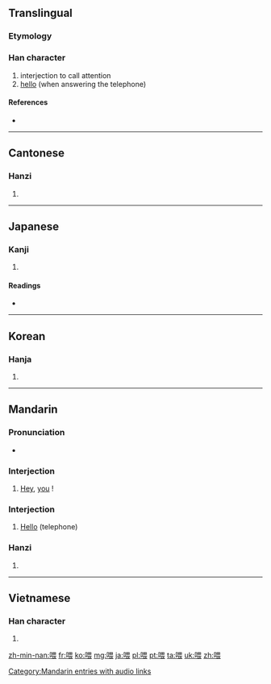 ==Translingual==

===Etymology===
{{Han compound|口|畏|c1=s|c2=p|ls=psc}}

===Han character===
{{Han char|rn=30|rad=口|as=09|sn=12|four=6603<sub>2</sub>|canj=口田一女 (RWMV)}}

# interjection to call attention
# [[hello]] (when answering the telephone)

====References====
* {{Han ref|kx=0197.140|dkj=03900|dj=0418.340|hdz=10653.150|uh=5582|ud=21890|bh=B3DE|bd=46046}}

----

==Cantonese==

===Hanzi===
{{yue-hanzi|jyut=|y=wai3}}

# {{defn|lang=yue|sort=口09}}

----

==Japanese==

===Kanji===
{{ja-kanji|grade=|rs=口09}}

# {{defn|lang=ja|sort=口09}}

====Readings====
* {{ja-readings|on=[[き]] (ki), [[かい]] (kai)|kun=[[なげく]] (nageku)}}

----

==Korean==

===Hanja===
{{ko-hanja|hangeul=위|eumhun=|rv=wi|mr=wi|y=wi}}

# {{defn|lang=ko|sort=口09}}

----

==Mandarin==

===Pronunciation===
* {{audio|zh-wèi.ogg|audio}}

===Interjection===
{{cmn-interj|ts|pin=wèi|pint=wei4}}

# [[hey|Hey]], [[you]] !

===Interjection===
{{cmn-interj|ts|pin=wéi|pint=wei2}}

# [[hello|Hello]] (telephone){{attention|cmn|wéi/wei2 do not list this hanzi}}

===Hanzi===
{{cmn-hanzi|pin=[[wèi]] ([[wei4]]), [[lǎ]] ([[la3]]), [[wéi]] ([[wei2]])|wg=wei<sup>4</sup>, la<sup>3</sup>, wei<sup>2</sup>}}

# {{defn|lang=cmn|sort=口09}}

[[Category:Mandarin entries with audio links]]

----

==Vietnamese==

===Han character===
{{vi-hantu|[[uy]], [[ỏi]], [[ói]], [[ôi]], [[òi]], [[hôi]], [[ổi]], [[úi]]|rs=口09}}

# {{defn|lang=vi|sort=口09}}

[[zh-min-nan:喂]]
[[fr:喂]]
[[ko:喂]]
[[mg:喂]]
[[ja:喂]]
[[pl:喂]]
[[pt:喂]]
[[ta:喂]]
[[uk:喂]]
[[zh:喂]]